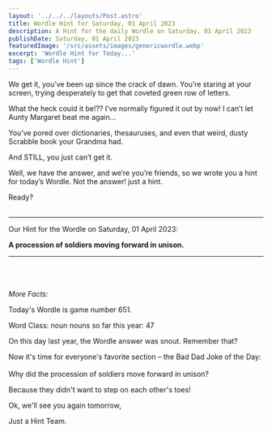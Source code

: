 ```yaml
---
layout: '../../../layouts/Post.astro'
title: Wordle Hint for Saturday, 01 April 2023
description: A Hint for the daily Wordle on Saturday, 01 April 2023
publishDate: Saturday, 01 April 2023
featuredImage: '/src/assets/images/genericwordle.webp'
excerpt: 'Wordle Hint for Today...'
tags: ['Wordle Hint']
---
```


We get it, you’ve been up since the crack of dawn. You’re staring at your screen, trying desperately to get that coveted green row of letters. 

What the heck could it be!??
I’ve normally figured it out by now!
I can’t let Aunty Margaret beat me again… 

You’ve pored over dictionaries, thesauruses, and even that weird, dusty Scrabble book your Grandma had.

And STILL, you just can’t get it. 

Well, we have the answer, and we’re you’re friends, so we wrote you a hint for today’s Wordle.
Not the answer! just a hint. 

Ready?<br /><br />

----

Our Hint for the Wordle on Saturday, 01 April 2023:

**A procession of soldiers moving forward in unison.** 


----

<br /><br /><br />*More Facts:*

Today's Wordle is game number 651.

Word Class: noun nouns so far this year: 47 

On this day last year, the Wordle answer was snout. Remember that? 

Now it's time for everyone's favorite section – the Bad Dad Joke of the Day:<br /><br />Why did the procession of soldiers move forward in unison?

Because they didn't want to step on each other's toes! 

Ok, we'll see you again tomorrow, 

Just a Hint Team.